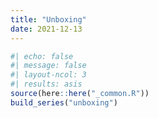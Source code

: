 ```yaml
---
title: "Unboxing"
date: 2021-12-13
---
```

  
```r
#| echo: false
#| message: false
#| layout-ncol: 3
#| results: asis
source(here::here("_common.R"))
build_series("unboxing")
```
